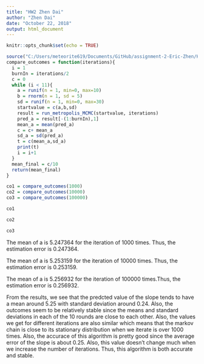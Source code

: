 ```yaml
---
title: "HW2 Zhen Dai"
author: "Zhen Dai"
date: "October 22, 2018"
output: html_document
---
```


```r
knitr::opts_chunk$set(echo = TRUE)
```



```r
source("C:/Users/meteorite619/Documents/GitHub/assignment-2-Eric-Zhen/HW2 Zhen Dai code.R")
compare_outcomes = function(iterations){
  i = 1
  burnIn = iterations/2
  c = 0
  while (i < 11){
    a = runif(n = 1, min=0, max=10)
    b = rnorm(n = 1, sd = 5)
    sd = runif(n = 1, min=0, max=30)
    startvalue = c(a,b,sd)
    result = run_metropolis_MCMC(startvalue, iterations)
    pred_a = result[-(1:burnIn),1]
    mean_a = mean(pred_a)
    c = c+ mean_a
    sd_a = sd(pred_a)
    t = c(mean_a,sd_a)
    print(t)
    i = i+1
  }
  mean_final = c/10
  return(mean_final)
}

co1 = compare_outcomes(1000)
co2 = compare_outcomes(10000)
co3 = compare_outcomes(100000)

co1

co2

co3


```

The mean of a is 5.247364 for the iteration of 1000 times. Thus, the estimation error is 0.247364.

The mean of a is 5.253159 for the iteration of 10000 times. Thus, the estimation error is 0.253159.

The mean of a is 5.256932 for the iteration of 100000 times.Thus, the estimation error is 0.256932. 

From the results, we see that the predcted value of the slope tends to have a mean around 5.25 with standard deviation around 0.24.
Also, the outcomes seem to be relatively stable since the means and standard deviations in each of the 10 rounds are close to each other.
Also, the values we get for different iterations are also similar which means that the markov chain is close to its stationary distribution when we iterate is over 1000 times.
Also, the accurace of this algorithm is pretty good since the average error of the slope is about 0.25. Also, this value doesn't change much when we increase the number of iterations. Thus, this algorithm is both accurate and stable.
